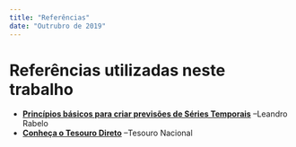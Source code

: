 ```yaml
---
title: "Referências"
date: "Outrubro de 2019"
---
```


# Referências utilizadas neste trabalho

- [**Princípios básicos para criar previsões de Séries Temporais**](https://medium.com/ensina-ai/princ%C3%ADpios-b%C3%A1sicos-para-criar-previs%C3%B5es-de-s%C3%A9ries-temporais-e58c451a25b) --Leandro Rabelo
- [**Conheça o Tesouro Direto**](https://www.tesourodireto.com.br/conheca/conheca-o-tesouro-direto.htm) --Tesouro Nacional
